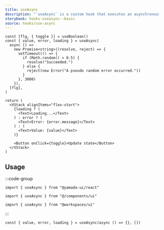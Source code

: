 ```yaml
---
title: useAsync
description: "`useAsync` is a custom hook that executes an asynchronous function and tracks its state."
storybook: hooks-useasync--basic
source: hooks/use-async
---
```


```tsx preview functional client
const [flg, { toggle }] = useBoolean()
const { value, error, loading } = useAsync(
  async () =>
    new Promise<string>((resolve, reject) => {
      setTimeout(() => {
        if (Math.random() > 0.5) {
          resolve("Succeeded.")
        } else {
          reject(new Error("A pseudo random error occurred."))
        }
      }, 3000)
    }),
  [flg],
)

return (
  <VStack alignItems="flex-start">
    {loading ? (
      <Text>Loading...</Text>
    ) : error ? (
      <Text>Error: {error.message}</Text>
    ) : (
      <Text>Value: {value}</Text>
    )}

    <Button onClick={toggle}>Update state</Button>
  </VStack>
)
```

## Usage

:::code-group

```tsx [package]
import { useAsync } from "@yamada-ui/react"
```

```tsx [alias]
import { useAsync } from "@/components/ui"
```

```tsx [monorepo]
import { useAsync } from "@workspaces/ui"
```

:::

```tsx
const { value, error, loading } = useAsync(async () => {}, [])
```
